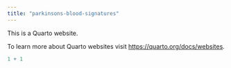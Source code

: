 ```yaml
---
title: "parkinsons-blood-signatures"
---
```


This is a Quarto website.

To learn more about Quarto websites visit <https://quarto.org/docs/websites>.

```r
1 + 1
```

